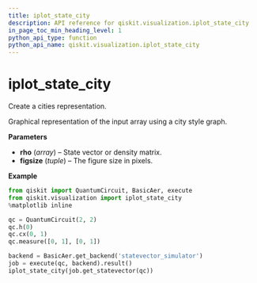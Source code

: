 ```yaml
---
title: iplot_state_city
description: API reference for qiskit.visualization.iplot_state_city
in_page_toc_min_heading_level: 1
python_api_type: function
python_api_name: qiskit.visualization.iplot_state_city
---
```


# iplot\_state\_city

<Function id="qiskit.visualization.iplot_state_city" github="https://github.com/qiskit/qiskit/tree/stable/0.14/qiskit/visualization/interactive/iplot_cities.py" signature="iplot_state_city(rho, figsize=None)">
  Create a cities representation.

  Graphical representation of the input array using a city style graph.

  **Parameters**

  *   **rho** (*array*) – State vector or density matrix.
  *   **figsize** (*tuple*) – The figure size in pixels.

  **Example**

  ```python
  from qiskit import QuantumCircuit, BasicAer, execute
  from qiskit.visualization import iplot_state_city
  %matplotlib inline

  qc = QuantumCircuit(2, 2)
  qc.h(0)
  qc.cx(0, 1)
  qc.measure([0, 1], [0, 1])

  backend = BasicAer.get_backend('statevector_simulator')
  job = execute(qc, backend).result()
  iplot_state_city(job.get_statevector(qc))
  ```
</Function>

